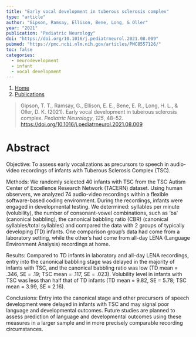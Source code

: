 ```yaml
---
title: "Early vocal development in tuberous sclerosis complex"
type: "article"
author: "Gipson, Ramsay, Ellison, Bene, Long, & Oller"
year: "2021"
publication: "Pediatric Neurology"
doi: "https://doi.org/10.1016/j.pediatrneurol.2021.08.009"
pubmed: "https://pmc.ncbi.nlm.nih.gov/articles/PMC8557126/"
toc: false
categories:
  - neurodevelopment
  - infant 
  - vocal development
---
```


```{=html}
<nav aria-label="breadcrumb">
  <ol class="breadcrumb">
    <li class="breadcrumb-item"><a href="../../index.html">Home</a></li>
    <li class="breadcrumb-item"><a href="../../publications.html">Publications</a></li>
  </ol>
</nav>
```


> Gipson, T. T., Ramsay, G., Ellison, E. E., Bene, E. R., Long, H. L., & Oller, D. K. (2021). Early vocal development in tuberous sclerosis complex. *Pediatric Neurology*, *125*, 48--52. <https://doi.org/10.1016/j.pediatrneurol.2021.08.009>

# Abstract

Objective: To assess early vocalizations as precursors to speech in audio-video recordings of infants with Tuberous Sclerosis Complex (TSC).

Methods: We randomly selected 40 infants with TSC from the TSC Autism Center of Excellence Research Network (TACERN) dataset. Using human observers, we analyzed 74 audio-video recordings within a flexible software-based coding environment. During the recordings, infants were engaged in developmental testing. We determined: syllables per minute (volubility), the number of consonant-vowel combinations, such as 'ba' (canonical babbling), the canonical babbling ratio (CBR) (canonical syllables/total syllables) and compared the data with 2 groups of typically developing (TD) infants. One comparison group's data had come from a laboratory setting, while the other's had come from all-day LENA (Language Environment Analysis) recordings at home.

Results: Compared to TD infants in laboratory and all-day LENA recordings, entry into the canonical babbling stage was delayed in the majority of infants with TSC, and the canonical babbling ratio was low (TD mean = .346, SE = .19; TSC mean = .117, SE = .023). Volubility level in infants with TSC was less than half that of TD infants (TD mean = 9.82, SE = 5.78; TSC mean = 3.99, SE = 2.16).

Conclusions: Entry into the canonical stage and other precursors of speech development were delayed in infants with TSC and may signal poor language and developmental outcomes. Future studies are planned to assess prediction of language and developmental outcomes using these measures in a larger sample and in more precisely comparable recording circumstances.
